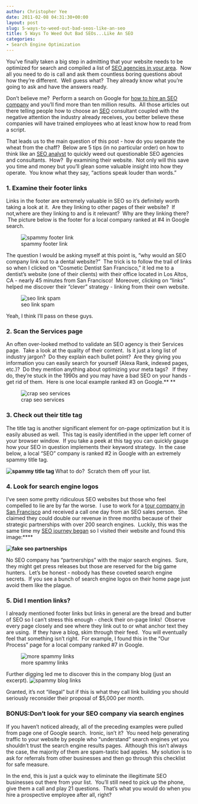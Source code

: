 ```yaml
---
author: Christopher Yee
date: 2011-02-08 04:31:30+00:00
layout: post
slug: 5-ways-to-weed-out-bad-seos-like-an-seo
title: 5 Ways To Weed Out Bad SEOs...Like An SEO
categories:
- Search Engine Optimization
---
```


You've finally taken a big step in admitting that your website needs to be optimized for search and compiled a list of [SEO agencies in your area](http://www.seomoz.org/marketplace/companies/recommended).  Now all you need to do is call and ask them countless boring questions about how they're different.  Well guess what?  They already know what you're going to ask and have the answers ready.

Don't believe me?  Perform a search on Google for [how to hire an SEO company](http://www.google.com/search?q=how+to+hire+an+seo+company) and you'll find more than ten million results.  All those articles out there telling people how to choose an [SEO](http://www.christopheryee.org/category/search-engine-optimization/) consultant coupled with the negative attention the industry already receives, you better believe these companies will have trained employees who at least know how to read from a script.



That leads us to the main question of this post - how do you separate the wheat from the chaff?  Below are 5 tips (in no particular order) on how to think like an [SEO analyst](http://www.christopheryee.org/job-obtained-seo-analyst-intern/) to quickly weed out questionable SEO agencies and consultants.  How?  By examining their website.  Not only will this save you time and money but you'll glean some valuable insight into how they operate.  You know what they say, "actions speak louder than words."


### 1. Examine their footer links


Links in the footer are extremely valuable in SEO so it's definitely worth taking a look at it.  Are they linking to other pages of their website?  If not,where are they linking to and is it relevant?  Why are they linking there?  The picture below is the footer for a local company ranked at #4 in Google search.

![spammy footer link](/images//footer-link.png)

The question I would be asking myself at this point is, "why would an SEO company link out to a dental website?"  The trick is to follow the trail of links so when I clicked on "Cosmetic Dentist San Francisco," it led me to a dentist's website (one of their clients) with their office located in Los Altos, CA - nearly 45 minutes from San Francisco!  Moreover, clicking on "links" helped me discover their "clever" strategy - linking from their own website.

![seo link spam](/images/seo-links.png)

Yeah, I think I'll pass on these guys.


### 2. Scan the Services page


An often over-looked method to validate an SEO agency is their Services page.  Take a look at the quality of their content.  Is it just a long list of industry jargon?  Do they explain each bullet point?  Are they giving you information you can easily search for yourself (Alexa Rank, indexed pages, etc.)?  Do they mention anything about optimizing your meta tags?   If they do, they're stuck in the 1990s and you may have a bad SEO on your hands - get rid of them.  Here is one local example ranked #3 on Google.** **

![crap seo services](/images/crap-services.png)


### 3. Check out their title tag


The title tag is another significant element for on-page optimization but it is easily abused as well.  This tag is easily identified in the upper left corner of your browser window.  If you take a peek at this tag you can quickly gauge how your SEO in question implements their keyword strategy.  In the case below, a local "SEO" company is ranked #2 in Google with an extremely spammy title tag.

**![spammy title tag](/images/spam-title-tag.png)
**
What to do?  Scratch them off your list.


### 4. Look for search engine logos


I've seen some pretty ridiculous SEO websites but those who feel compelled to lie are by far the worse.  I use to work for a [tour company in San Francisco](http://www.towertours.com) and received a call one day from an SEO sales person.  She claimed they could double our revenue in three months because of their strategic partnerships with over 200 search engines.  Luckily, this was the same time my [SEO journey began](http://www.christopheryee.org/let-my-seo-journey-begin/) so I visited their website and found this image:****

**![fake seo partnerships](/images/fake-partnerships.png)
**

No SEO company has "partnerships" with the major search engines.  Sure, they might get press releases but those are reserved for the big game hunters.  Let's be honest - nobody has these coveted search engine secrets.  If you see a bunch of search engine logos on their home page just avoid them like the plague.


### 5. Did I mention links?


I already mentioned footer links but links in general are the bread and butter of SEO so I can't stress this enough - check their on-page links!  Observe every page closely and see where they link out to or what anchor text they are using.  If they have a blog, skim through their feed.  You will eventually feel that something isn't right.  For example, I found this in the "Our Process" page for a local company ranked #7 in Google.

![more spammy links](/images//our-process-link.png)

Further digging led me to discover this in the company blog (just an excerpt).
![spammy blog links](/images/spam-blog.png)

Granted, it's not "illegal" but if this is what they call link building you should seriously reconsider their proposal of $5,000 per month.


### BONUS:Don't look for your SEO company via search engines


If you haven't noticed already, all of the preceding examples were pulled from page one of Google search.  Ironic, isn't it?  You need help generating traffic to your website by people who "understand" search engines yet you shouldn't trust the search engine results pages.  Although this isn't always the case, the majority of them are spam-tastic bad apples.  My solution is to ask for referrals from other businesses and then go through this checklist for safe measure.

In the end, this is just a quick way to eliminate the illegitimate SEO businesses out there from your list.  You'll still need to pick up the phone, give them a call and play 21 questions.  That's what you would do when you hire a prospective employee after all, right?
